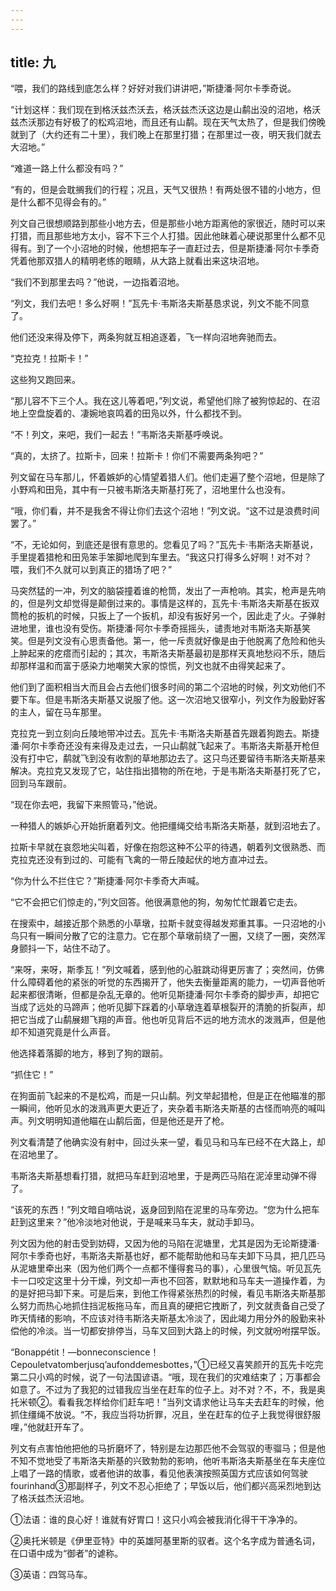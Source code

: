 ```yaml
---
---
---
```

title: 九
---



“喂，我们的路线到底怎么样？好好对我们讲讲吧，”斯捷潘·阿尔卡季奇说。

“计划这样：我们现在到格沃兹杰沃去，格沃兹杰沃这边是山鹬出没的沼地，格沃兹杰沃那边有好极了的松鸡沼地，而且还有山鹬。现在天气太热了，但是我们傍晚就到了（大约还有二十里），我们晚上在那里打猎；在那里过一夜，明天我们就去大沼地。”

“难道一路上什么都没有吗？”

“有的，但是会耽搁我们的行程；况且，天气又很热！有两处很不错的小地方，但是什么都不见得会有的。”

列文自己很想顺路到那些小地方去，但是那些小地方距离他的家很近，随时可以来打猎，而且那些地方太小，容不下三个人打猎。因此他昧着心硬说那里什么都不见得有。到了一个小沼地的时候，他想把车子一直赶过去，但是斯捷潘·阿尔卡季奇凭着他那双猎人的精明老练的眼睛，从大路上就看出来这块沼地。

“我们不到那里去吗？”他说，一边指着沼地。

“列文，我们去吧！多么好啊！”瓦先卡·韦斯洛夫斯基恳求说，列文不能不同意了。

他们还没来得及停下，两条狗就互相追逐着，飞一样向沼地奔驰而去。

“克拉克！拉斯卡！”

这些狗又跑回来。

“那儿容不下三个人。我在这儿等着吧，”列文说，希望他们除了被狗惊起的、在沼地上空盘旋着的、凄婉地哀鸣着的田凫以外，什么都找不到。

“不！列文，来吧，我们一起去！”韦斯洛夫斯基呼唤说。

“真的，太挤了。拉斯卡，回来！拉斯卡！你们不需要两条狗吧？”

列文留在马车那儿，怀着嫉妒的心情望着猎人们。他们走遍了整个沼地，但是除了小野鸡和田凫，其中有一只被韦斯洛夫斯基打死了，沼地里什么也没有。

“哦，你们看，并不是我舍不得让你们去这个沼地！”列文说。“这不过是浪费时间罢了。”

“不，无论如何，到底还是很有意思的。您看见了吗？”瓦先卡·韦斯洛夫斯基说，手里提着猎枪和田凫笨手笨脚地爬到车里去。“我这只打得多么好啊！对不对？喂，我们不久就可以到真正的猎场了吧？”

马突然猛的一冲，列文的脑袋撞着谁的枪筒，发出了一声枪响。其实，枪声是先响的，但是列文却觉得是颠倒过来的。事情是这样的，瓦先卡·韦斯洛夫斯基在扳双筒枪的扳机的时候，只扳上了一个扳机，却没有扳好另一个，因此走了火。子弹射进地里，谁也没有受伤。斯捷潘·阿尔卡季奇摇摇头，谴责地对韦斯洛夫斯基笑笑。但是列文没有心思责备他。第一，他一斥责就好像是由于他脱离了危险和他头上肿起来的疙瘩而引起的；其次，韦斯洛夫斯基最初是那样天真地愁闷不乐，随后却那样温和而富于感染力地嘲笑大家的惊慌，列文也就不由得笑起来了。

他们到了面积相当大而且会占去他们很多时间的第二个沼地的时候，列文劝他们不要下车。但是韦斯洛夫斯基又说服了他。这一次沼地又很窄小，列文作为殷勤好客的主人，留在马车那里。

克拉克一到立刻向丘陵地带冲过去。瓦先卡·韦斯洛夫斯基首先跟着狗跑去。斯捷潘·阿尔卡季奇还没有来得及走过去，一只山鹬就飞起来了。韦斯洛夫斯基开枪但没有打中它，鹬就飞到没有收割的草地那边去了。这只鸟还要留待韦斯洛夫斯基来解决。克拉克又发现了它，站住指出猎物的所在地，于是韦斯洛夫斯基打死了它，回到马车跟前。

“现在你去吧，我留下来照管马，”他说。

一种猎人的嫉妒心开始折磨着列文。他把缰绳交给韦斯洛夫斯基，就到沼地去了。

拉斯卡早就在哀怨地尖叫着，好像在抱怨这种不公平的待遇，朝着列文很熟悉、而克拉克还没有到过的、可能有飞禽的一带丘陵起伏的地方直冲过去。

“你为什么不拦住它？”斯捷潘·阿尔卡季奇大声喊。

“它不会把它们惊走的，”列文回答。他很满意他的狗，匆匆忙忙跟着它走去。

在搜索中，越接近那个熟悉的小草墩，拉斯卡就变得越发郑重其事。一只沼地的小鸟只有一瞬间分散了它的注意力。它在那个草墩前绕了一圈，又绕了一圈，突然浑身颤抖一下，站住不动了。

“来呀，来呀，斯季瓦！”列文喊着，感到他的心脏跳动得更厉害了；突然间，仿佛什么障碍着他的紧张的听觉的东西揭开了，他失去衡量距离的能力，一切声音他听起来都很清晰，但都是杂乱无章的。他听见斯捷潘·阿尔卡季奇的脚步声，却把它当成了远处的马蹄声；他听见脚下踩着的小草墩连着草根裂开的清脆的折裂声，却把它当成了山鹬展翅飞翔的声音。他也听见背后不远的地方流水的泼溅声，但是他却不知道究竟是什么声音。

他选择着落脚的地方，移到了狗的跟前。

“抓住它！”

在狗面前飞起来的不是松鸡，而是一只山鹬。列文举起猎枪，但是正在他瞄准的那一瞬间，他听见水的泼溅声更大更近了，夹杂着韦斯洛夫斯基的古怪而响亮的喊叫声。列文明明知道他瞄在山鹬后面，但是他还是开了枪。

列文看清楚了他确实没有射中，回过头来一望，看见马和马车已经不在大路上，却在沼地里了。

韦斯洛夫斯基想看打猎，就把马车赶到沼地里，于是两匹马陷在泥淖里动弹不得了。

“该死的东西！”列文暗自嘀咕说，返身回到陷在泥里的马车旁边。“您为什么把车赶到这里来？”他冷淡地对他说，于是喊来马车夫，就动手卸马。

列文因为他的射击受到妨碍，又因为他的马陷在泥塘里，尤其是因为无论斯捷潘·阿尔卡季奇也好，韦斯洛夫斯基也好，都不能帮助他和马车夫卸下马具，把几匹马从泥塘里牵出来（因为他们两个一点都不懂得套马的事），心里很气恼。听见瓦先卡一口咬定这里十分干燥，列文却一声也不回答，默默地和马车夫一道操作着，为的是好把马卸下来。可是后来，到他工作得紧张热烈的时候，看见韦斯洛夫斯基那么努力而热心地抓住挡泥板拖马车，而且真的硬把它拽断了，列文就责备自己受了昨天情绪的影响，不应该对待韦斯洛夫斯基太冷淡了，因此竭力用分外的殷勤来补偿他的冷淡。当一切都安排停当，马车又回到大路上的时候，列文就吩咐摆早饭。

“Bonappétit！—bonneconscience！Cepouletvatomberjusq’aufonddemesbottes，”①已经又喜笑颜开的瓦先卡吃完第二只小鸡的时候，说了一句法国谚语。“哦，现在我们的灾难结束了；万事都会如意了。不过为了我犯的过错我应当坐在赶车的位子上。对不对？不，不，我是奥托米顿②。看看我怎样给你们赶车吧！”当列文请求他让马车夫去赶车的时候，他抓住缰绳不放说。“不，我应当将功折罪，况且，坐在赶车的位子上我觉得很舒服哩，”他就赶开车了。

列文有点害怕他把他的马折磨坏了，特别是左边那匹他不会驾驭的枣骝马；但是他不知不觉地受了韦斯洛夫斯基的兴致勃勃的影响，他听韦斯洛夫斯基坐在车夫座位上唱了一路的情歌，或者他讲的故事，看见他表演按照英国方式应该如何驾驶fourinhand③那副样子，列文不忍心拒绝了；早饭以后，他们都兴高采烈地到达了格沃兹杰沃沼地。



①法语：谁的良心好！谁就有好胃口！这只小鸡会被我消化得干干净净的。

②奥托米顿是《伊里亚特》中的英雄阿基里斯的驭者。这个名字成为普通名词，在口语中成为“御者”的谑称。

③英语：四驾马车。